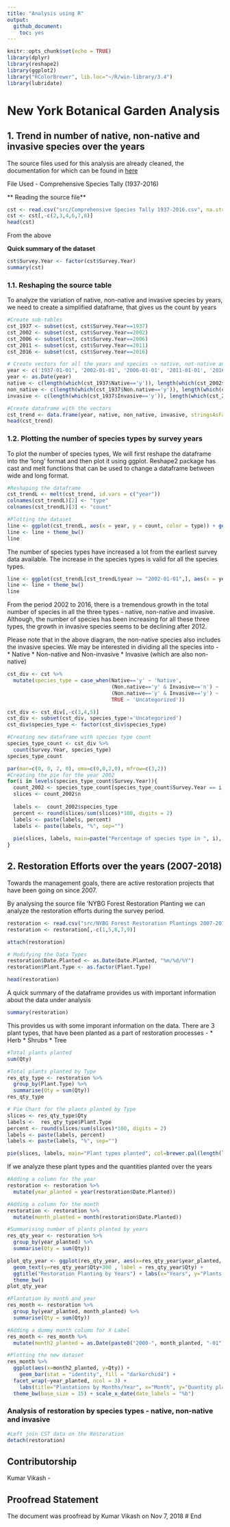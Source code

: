 ```yaml
---
title: "Analysis using R"
output: 
  github_document:
    toc: yes
---
```


```r
knitr::opts_chunk$set(echo = TRUE)
library(dplyr)
library(reshape2)
library(ggplot2)
library("RColorBrewer", lib.loc="~/R/win-library/3.4")
library(lubridate)
```

# New York Botanical Garden Analysis

## 1. Trend in number of native, non-native and invasive species over the years

The source files used for this analysis are already cleaned, the documentation for which can be found in [here](Deliverables/4%20Data%20Cleaning/Data%20Cleaning.md)

File Used - Comprehensive Species Tally (1937-2016)

** Reading the source file**
```r
cst <- read.csv("src/Comprehensive Species Tally 1937-2016.csv", na.strings = "na")
cst <- cst[,-c(2,3,4,6,7,8)]
head(cst)
```

From the above

**Quick summary of the dataset**
```r
cst$Survey.Year <- factor(cst$Survey.Year)
summary(cst)
```

### 1.1. Reshaping the source table
To analyze the variation of native, non-native and invasive species by years, we need to create a simplified dataframe, that gives us the count by years

```r
#Create sub-tables
cst_1937 <- subset(cst, cst$Survey.Year==1937)
cst_2002 <- subset(cst, cst$Survey.Year==2002)
cst_2006 <- subset(cst, cst$Survey.Year==2006)
cst_2011 <- subset(cst, cst$Survey.Year==2011)
cst_2016 <- subset(cst, cst$Survey.Year==2016)

# Create vectors for all the years and species -> native, not-native and invasive
year <- c('1937-01-01', '2002-01-01', '2006-01-01', '2011-01-01', '2016-01-01')
year <- as.Date(year)
native <- c(length(which(cst_1937$Native=='y')), length(which(cst_2002$Native=='y')), length(which(cst_2006$Native=='y')), length(which(cst_2011$Native=='y')), length(which(cst_2016$Native=='y')))
non_native <- c(length(which(cst_1937$Non.native=='y')), length(which(cst_2002$Non.native=='y')), length(which(cst_2006$Non.native=='y')), length(which(cst_2011$Non.native=='y')), length(which(cst_2016$Non.native=='y')))
invasive <- c(length(which(cst_1937$Invasive=='y')), length(which(cst_2002$Invasive=='y')), length(which(cst_2006$Invasive=='y')), length(which(cst_2011$Invasive=='y')), length(which(cst_2016$Invasive=='y')))

#Create dataframe with the vectors
cst_trend <- data.frame(year, native, non_native, invasive, stringsAsFactors = FALSE)
head(cst_trend)
```

### 1.2. Plotting the number of species types by survey years
To plot the number of species types, We will first reshape the dataframe into the 'long' format and then plot it using ggplot. Reshape2 package has cast and melt functions that can be used to change a dataframe between wide and long format.
```r
#Reshaping the dataframe
cst_trendL <- melt(cst_trend, id.vars = c("year"))
colnames(cst_trendL)[2] <- "type"
colnames(cst_trendL)[3] <- "count"

#Plotting the dataset
line <- ggplot(cst_trendL, aes(x = year, y = count, color = type)) + geom_line(size=1) + geom_point(size=2)+ ggtitle("Species Count from 1937 to 2016") + labs(x="Years", y="Species Count")
line <- line + theme_bw()
line
```

The number of species types have increased a lot from the earliest survey data available. The increase in the species types is valid for all the species types.

```r
line <- ggplot(cst_trendL[cst_trendL$year >= "2002-01-01",], aes(x = year, y = count, color = type)) + geom_line(size=1) + geom_point(size=2) + ggtitle("Species Count from 2002 to 2016") + labs(x="Years", y="Species Count")
line <- line + theme_bw()
line
```

From the period 2002 to 2016, there is a tremendous growth in the total number of species in all the three types - native, non-native and invasive. Although, the number of species has been increasing for all these three types, the growth in invasive species seems to be declining after 2012.

Please note that in the above diagram, the non-native species also includes the invasive species. We may be interested in dividing all the species into -
* Native
* Non-native and Non-invasive
* Invasive (which are also non-native)

```r
cst_div <- cst %>%
  mutate(species_type = case_when(Native=='y' ~ 'Native',
                                  (Non.native=='y' & Invasive=='n') ~ 'Non-native/Non-invasive',
                                  (Non.native=='y' & Invasive=='y') ~ 'Non-native/Invasive',
                                  TRUE ~ 'Uncategorized'))

cst_div <- cst_div[,-c(3,4,5)]
cst_div <- subset(cst_div, species_type!='Uncategorized')
cst_div$species_type <- factor(cst_div$species_type)

#Creating new dataframe with species type count
species_type_count <- cst_div %>%
  count(Survey.Year, species_type)
species_type_count
```

```r
par(mar=c(0, 0, 2, 0), oma=c(0,0,2,0), mfrow=c(3,2))
#Creating the pie for the year 2002
for(i in levels(species_type_count$Survey.Year)){
  count_2002 <- species_type_count[species_type_count$Survey.Year == i,-c(1)]
  slices <- count_2002$n
  
  labels <-  count_2002$species_type
  percent <- round(slices/sum(slices)*100, digits = 2)
  labels <- paste(labels, percent)
  labels <- paste(labels, "%", sep="")
  
  pie(slices, labels, main=paste("Percentage of species type in ", i), col=brewer.pal(length(labels),"Pastel1"))
}

```

## 2. Restoration Efforts over the years (2007-2018)

Towards the management goals, there are active restoration projects that have been going on since 2007. 

By analysing the source file 'NYBG Forest Restoration Planting we can analyze the restoration efforts during the survey period.

```r
restoration <- read.csv("src/NYBG Forest Restoration Plantings 2007-2018.csv", stringsAsFactors = FALSE)
restoration <- restoration[,-c(1,5,6,7,9)]

attach(restoration)

# Modifying the Data Types
restoration$Date.Planted <- as.Date(Date.Planted, "%m/%d/%Y")
restoration$Plant.Type <- as.factor(Plant.Type)

head(restoration)
```
A quick summary of the dataframe provides us with important information about the data under analysis
```r
summary(restoration)
```

This provides us with some imporant information on the data. There are 3 plant types, that have been planted as a part of restoration processes -
* Herb
* Shrubs
* Tree

```r
#Total plants planted
sum(Qty)

#Total plants planted by Type
res_qty_type <- restoration %>%
  group_by(Plant.Type) %>%
  summarise(Qty = sum(Qty))
res_qty_type

# Pie Chart for the plants planted by Type
slices <- res_qty_type$Qty
labels <-  res_qty_type$Plant.Type
percent <- round(slices/sum(slices)*100, digits = 2)
labels <- paste(labels, percent)
labels <- paste(labels, "%", sep="")

pie(slices, labels, main="Plant types planted", col=brewer.pal(length(labels),"Pastel1"))
```

If we analyze these plant types and the quantities planted over the years

```r
#Adding a column for the year
restoration <- restoration %>%
  mutate(year_planted = year(restoration$Date.Planted))

#Adding a column for the month
restoration <- restoration %>%
  mutate(month_planted = month(restoration$Date.Planted))

#Summarising number of plants planted by years
res_qty_year <- restoration %>%
  group_by(year_planted) %>%
  summarise(Qty = sum(Qty))

plot_qty_year <- ggplot(res_qty_year, aes(x=res_qty_year$year_planted, y=res_qty_year$Qty)) + geom_bar(stat = "identity") + 
  geom_text(y=res_qty_year$Qty+300 , label = res_qty_year$Qty) + 
  ggtitle("Restoration Planting by Years") + labs(x="Years", y="Plants planted") +
  theme_bw()
plot_qty_year
```

```r
#Plantation by month and year
res_month <- restoration %>%
  group_by(year_planted, month_planted) %>%
  summarise(Qty = sum(Qty))

#Adding a dummy month column for X Label
res_month <- res_month %>%
  mutate(month2_planted = as.Date(paste0("2000-", month_planted, "-01"), "%Y-%m-%d"))

#Plotting the new dataset
res_month %>%
  ggplot(aes(x=month2_planted, y=Qty)) +
    geom_bar(stat = "identity", fill = "darkorchid4") +
  facet_wrap(~year_planted, ncol = 3) +
    labs(title="Plantations by Months/Year", x="Month", y="Quantity planted")+
  theme_bw(base_size = 15) + scale_x_date(date_labels = "%b")
```

### Analysis of restoration by species types - native, non-native and invasive

```r
#Left join CST data on the Restoration
detach(restoration)
```

## Contributorship
Kumar Vikash -


## Proofread Statement
The document was proofread by Kumar Vikash on Nov 7, 2018
# End